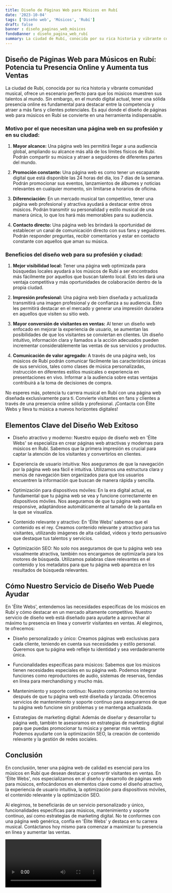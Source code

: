 ```yaml
---
title: Diseño de Páginas Web para Músicos en Rubí
date: '2023-10-04'
tags: ['Diseño web', 'Músicos', 'Rubí']
draft: false
banner : diseño_paginas_web_músicos
fondoBanner : diseño_pagina_web_rubí
summary: La ciudad de Rubí, conocida por su rica historia y vibrante comunidad musical, ofrece un escenario perfecto para que los músicos muestren sus talentos al mundo. Sin embargo, en el mundo digital actual, tener una sólida presencia online es fundamental para destacar entre la competencia y atraer a más fans y clientes potenciales. Es aquí donde el diseño de páginas web para músicos en Rubí se convierte en una herramienta indispensable.
---
```


## Diseño de Páginas Web para Músicos en Rubí: Potencia tu Presencia Online y Aumenta tus Ventas

La ciudad de Rubí, conocida por su rica historia y vibrante comunidad musical, ofrece un escenario perfecto para que los músicos muestren sus talentos al mundo. Sin embargo, en el mundo digital actual, tener una sólida presencia online es fundamental para destacar entre la competencia y atraer a más fans y clientes potenciales. Es aquí donde el diseño de páginas web para músicos en Rubí se convierte en una herramienta indispensable.

### Motivo por el que necesitan una página web en su profesión y en su ciudad:

1. **Mayor alcance:** Una página web les permitirá llegar a una audiencia global, ampliando su alcance más allá de los límites físicos de Rubí. Podrán compartir su música y atraer a seguidores de diferentes partes del mundo.

2. **Promoción constante:** Una página web es como tener un escaparate digital que está disponible las 24 horas del día, los 7 días de la semana. Podrán promocionar sus eventos, lanzamientos de álbumes y noticias relevantes en cualquier momento, sin limitarse a horarios de oficina.

3. **Diferenciación:** En un mercado musical tan competitivo, tener una página web profesional y atractiva ayudará a destacar entre otros músicos. Podrán transmitir su personalidad y estilo musical de una manera única, lo que los hará más memorables para su audiencia.

4. **Contacto directo:** Una página web les brindará la oportunidad de establecer un canal de comunicación directo con sus fans y seguidores. Podrán responder preguntas, recibir comentarios y estar en contacto constante con aquellos que aman su música.

### Beneficios del diseño web para su profesión y ciudad:

1. **Mejor visibilidad local:** Tener una página web optimizada para búsquedas locales ayudará a los músicos de Rubí a ser encontrados más fácilmente por aquellos que buscan talento local. Esto les dará una ventaja competitiva y más oportunidades de colaboración dentro de la propia ciudad.

2. **Impresión profesional:** Una página web bien diseñada y actualizada transmitirá una imagen profesional y de confianza a su audiencia. Esto les permitirá destacar en el mercado y generar una impresión duradera en aquellos que visiten su sitio web.

3. **Mayor conversión de visitantes en ventas:** Al tener un diseño web enfocado en mejorar la experiencia de usuario, se aumentan las posibilidades de que los visitantes se conviertan en clientes. Un diseño intuitivo, información clara y llamados a la acción adecuados pueden incrementar considerablemente las ventas de sus servicios y productos.

4. **Comunicación de valor agregado:** A través de una página web, los músicos de Rubí podrán comunicar fácilmente las características únicas de sus servicios, tales como clases de música personalizadas, instrucción en diferentes estilos musicales o experiencia en presentaciones en vivo. Informar a la audiencia sobre estas ventajas contribuirá a la toma de decisiones de compra.

No esperes más, potencia tu carrera musical en Rubí con una página web diseñada exclusivamente para ti. Convierte visitantes en fans y clientes a través de una presencia online sólida y profesional. ¡Contacta con Élite Webs y lleva tu música a nuevos horizontes digitales!

<GifSeo />

<Cta />

## Elementos Clave del Diseño Web Exitoso

- Diseño atractivo y moderno: Nuestro equipo de diseño web en 'Élite Webs' se especializa en crear páginas web atractivas y modernas para músicos en Rubí. Sabemos que la primera impresión es crucial para captar la atención de los visitantes y convertirlos en clientes.

- Experiencia de usuario intuitiva: Nos aseguramos de que la navegación por la página web sea fácil e intuitiva. Utilizamos una estructura clara y menús de navegación bien organizados para que los usuarios encuentren la información que buscan de manera rápida y sencilla.

- Optimización para dispositivos móviles: En la era digital actual, es fundamental que tu página web se vea y funcione correctamente en dispositivos móviles. Nos aseguramos de que tu página web sea responsive, adaptándose automáticamente al tamaño de la pantalla en la que se visualiza.

- Contenido relevante y atractivo: En 'Élite Webs' sabemos que el contenido es el rey. Creamos contenido relevante y atractivo para tus visitantes, utilizando imágenes de alta calidad, videos y texto persuasivo que destaque tus talentos y servicios.

- Optimización SEO: No solo nos aseguramos de que tu página web sea visualmente atractiva, también nos encargamos de optimizarla para los motores de búsqueda. Utilizamos palabras clave relevantes en el contenido y los metadatos para que tu página web aparezca en los resultados de búsqueda relevantes.

## Cómo Nuestro Servicio de Diseño Web Puede Ayudar

En 'Élite Webs', entendemos las necesidades específicas de los músicos en Rubí y cómo destacar en un mercado altamente competitivo. Nuestro servicio de diseño web está diseñado para ayudarte a aprovechar al máximo tu presencia en línea y convertir visitantes en ventas. Al elegirnos, te ofrecemos:

- Diseño personalizado y único: Creamos páginas web exclusivas para cada cliente, teniendo en cuenta sus necesidades y estilo personal. Queremos que tu página web refleje tu identidad y sea verdaderamente única.

- Funcionalidades específicas para músicos: Sabemos que los músicos tienen necesidades especiales en su página web. Podemos integrar funciones como reproductores de audio, sistemas de reservas, tiendas en línea para merchandising y mucho más.

- Mantenimiento y soporte continuo: Nuestro compromiso no termina después de que tu página web esté diseñada y lanzada. Ofrecemos servicios de mantenimiento y soporte continuo para asegurarnos de que tu página web funcione sin problemas y se mantenga actualizada.

- Estrategias de marketing digital: Además de diseñar y desarrollar tu página web, también te asesoramos en estrategias de marketing digital para que puedas promocionar tu música y generar más ventas. Podemos ayudarte con la optimización SEO, la creación de contenido relevante y la gestión de redes sociales.

## Conclusión

En conclusión, tener una página web de calidad es esencial para los músicos en Rubí que desean destacar y convertir visitantes en ventas. En 'Élite Webs', nos especializamos en el diseño y desarrollo de páginas web para músicos, enfocándonos en elementos clave como el diseño atractivo, la experiencia de usuario intuitiva, la optimización para dispositivos móviles, el contenido relevante y la optimización SEO.

Al elegirnos, te beneficiarás de un servicio personalizado y único, funcionalidades específicas para músicos, mantenimiento y soporte continuo, así como estrategias de marketing digital. No te conformes con una página web genérica, confía en 'Élite Webs' y destaca en tu carrera musical. Contáctanos hoy mismo para comenzar a maximizar tu presencia en línea y aumentar las ventas.

<Video />

<CtaBot job='Músicos' city='Rubí'/>

<Gmaps query='Rubí+españa+maps' />